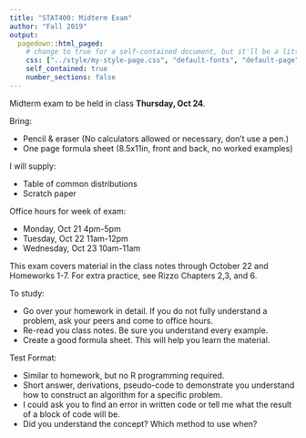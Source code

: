 ```yaml
---
title: "STAT400: Midterm Exam"
author: "Fall 2019"
output:
  pagedown::html_paged:
    # change to true for a self-contained document, but it'll be a litte slower for Pandoc to render
    css: ["../style/my-style-page.css", "default-fonts", "default-page", "default"]
    self_contained: true
    number_sections: false
---
```


Midterm exam to be held in class **Thursday, Oct 24**.

Bring:

- Pencil & eraser (No calculators allowed or necessary, don't use a pen.)
- One page formula sheet (8.5x11in, front and back, no worked examples)

I will supply:

- Table of common distributions
- Scratch paper

Office hours for week of exam:

- Monday, Oct 21 4pm-5pm
- Tuesday, Oct 22 11am-12pm
- Wednesday, Oct 23 10am-11am

This exam covers material in the class notes through October 22 and Homeworks 1-7. For extra practice, see Rizzo Chapters 2,3, and 6.

To study:

- Go over your homework in detail. If you do not fully understand a problem, ask your peers and come to office hours.
- Re-read you class notes. Be sure you understand every example.
- Create a good formula sheet. This will help you learn the material.

Test Format:

- Similar to homework, but no R programming required.
- Short answer, derivations, pseudo-code to demonstrate you understand how to construct an algorithm for a specific problem.
- I could ask you to find an error in written code or tell me what the result of a block of code will be.
- Did you understand the concept? Which method to use when?